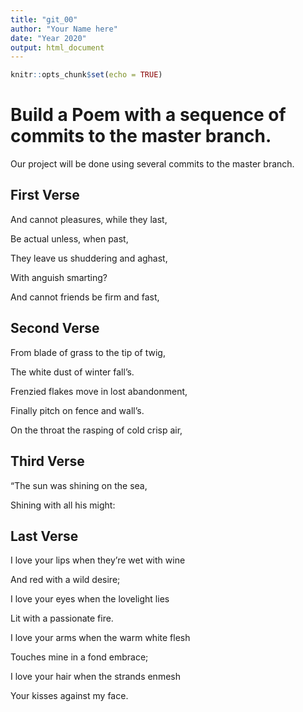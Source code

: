 ```yaml
---
title: "git_00"
author: "Your Name here"
date: "Year 2020"
output: html_document
---
```


```r
knitr::opts_chunk$set(echo = TRUE)
```
# Build a Poem with a sequence of commits to the master branch.
Our project will be done using several commits to the master branch.
<!-- Do not modify or change any text in "!--" bracketed areas such as this --- these are instructions to
you, if you change any of this the git program will notice it and compromise your git merging strategy !-->

## First Verse 
<!--Put the first five lines of a poem by Lewis Carrol in this section!-->
  
And cannot pleasures, while they last,
  
Be actual unless, when past,
  
They leave us shuddering and aghast,
  
With anguish smarting?
  
And cannot friends be firm and fast,
  
## Second Verse
<!--Put the first five lines of a poem by Robert Frost here!-->
  
From blade of grass to the tip of twig,
  
The white dust of winter fall’s.
  
Frenzied  flakes move in lost abandonment,
  
Finally pitch on fence and wall’s.
  
On the throat the rasping of cold crisp air,
  
## Third Verse
<!--Put the first two verses of The Walrus and the Carpenter here!-->
  
"The sun was shining on the sea,
  
Shining with all his might:

## Last Verse
<!--Put a short poem of your choice 8-20 lines,here!-->
  
I love your lips when they’re wet with wine
  
  
And red with a wild desire; 
  
I love your eyes when the lovelight lies 
  
Lit with a passionate fire. 
  
I love your arms when the warm white flesh 
  
Touches mine in a fond embrace; 
  
I love your hair when the strands enmesh 
  
Your kisses against my face. 